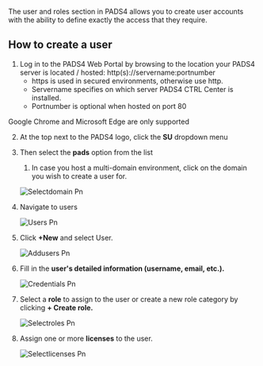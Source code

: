 The user and roles section in PADS4 allows you to create user accounts with the ability to define exactly the access that they require.

## **How to create a user**

1. Log in to the PADS4 Web Portal by browsing to the location your PADS4 server is located / hosted: http(s)://servername:portnumber
   - https is used in secured environments, otherwise use http.
   - Servername specifies on which server PADS4 CTRL Center is installed.
   - Portnumber is optional when hosted on port 80

<Warning>
  Google Chrome and Microsoft Edge are only supported
</Warning>

2. At the top next to the PADS4 logo, click the **SU** dropdown menu
3. Then select the **pads** option from the list
   1. In case you host a multi-domain environment, click on the domain you wish to create a user for.

   ![Selectdomain Pn](/images/ctrl-centre/accountcreation/Selectdomain.png)
4. Navigate to users

   ![Users Pn](/images/ctrl-centre/accountcreation/Users.png)
5. Click **\+New** and select User.

   ![Addusers Pn](/images/ctrl-centre/accountcreation/Addusers.png)
6. Fill in the **user's detailed information (username, email, etc.).**

   ![Credentials Pn](/images/ctrl-centre/accountcreation/Credentials.png)
7. Select a **role** to assign to the user or create a new role category by clicking **\+ Create role.**

   ![Selectroles Pn](/images/ctrl-centre/accountcreation/Selectroles.png)
8. Assign one or more **licenses** to the user.

   ![Selectlicenses Pn](/images/ctrl-centre/accountcreation/Selectlicenses.png)